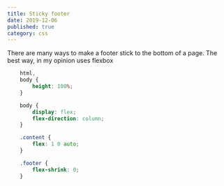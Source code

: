 ```yaml
---
title: Sticky footer
date: 2019-12-06
published: true
category: css
---
```


<Text>There are many ways to make a footer stick to the bottom of a page. The best way, in my opinion uses flexbox </Text>

```css
    html, 
    body {
        height: 100%;
    }

    body {
        display: flex;
        flex-direction: column;
    }

    .content {
        flex: 1 0 auto;
    }

    .footer {
        flex-shrink: 0;
    }
```
